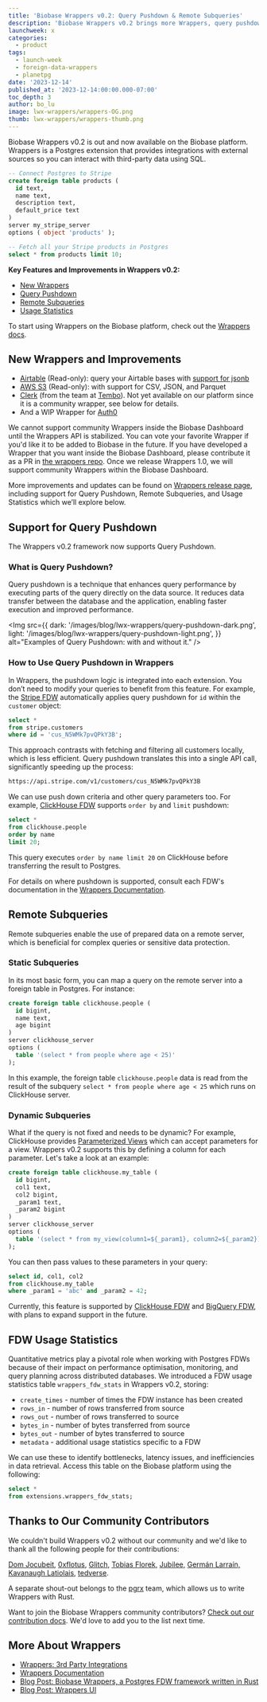 ```yaml
---
title: 'Biobase Wrappers v0.2: Query Pushdown & Remote Subqueries'
description: 'Biobase Wrappers v0.2 brings more Wrappers, query pushdown, remote subquery, and more'
launchweek: x
categories:
  - product
tags:
  - launch-week
  - foreign-data-wrappers
  - planetpg
date: '2023-12-14'
published_at: '2023-12-14:00:00.000-07:00'
toc_depth: 3
author: bo_lu
image: lwx-wrappers/wrappers-OG.png
thumb: lwx-wrappers/wrappers-thumb.png
---
```


Biobase Wrappers v0.2 is out and now available on the Biobase platform. Wrappers is a Postgres extension that provides integrations with external sources so you can interact with third-party data using SQL.

```sql
-- Connect Postgres to Stripe
create foreign table products (
  id text,
  name text,
  description text,
  default_price text
)
server my_stripe_server
options ( object 'products' );

-- Fetch all your Stripe products in Postgres
select * from products limit 10;
```

**Key Features and Improvements in Wrappers v0.2:**

- [New Wrappers](#new-wrappers-and-improvements)
- [Query Pushdown](#support-for-query-pushdown)
- [Remote Subqueries](#remote-subqueries)
- [Usage Statistics](#fdw-usage-statistics)

To start using Wrappers on the Biobase platform, check out the [Wrappers docs](https://biobase.studio/docs/guides/database/extensions/wrappers/overview).

## New Wrappers and Improvements

- [Airtable](https://biobase.studio/docs/guides/database/extensions/wrappers/airtable) (Read-only): query your Airtable bases with [support for jsonb](https://github.com/biobase-ai/wrappers/pull/181)
- [AWS S3](https://biobase.studio/docs/guides/database/extensions/wrappers/s3) (Read-only): with support for CSV, JSON, and Parquet
- [Clerk](https://github.com/tembo-io/clerk_fdw) (from the team at [Tembo](https://tembo.io/)). Not yet available on our platform since it is a community wrapper, see below for details.
- And a WIP Wrapper for [Auth0](https://github.com/biobase-ai/wrappers/pull/183)

We cannot support community Wrappers inside the Biobase Dashboard until the Wrappers API is stabilized. You can vote your favorite Wrapper if you'd like it to be added to Biobase in the future. If you have developed a Wrapper that you want inside the Biobase Dashboard, please contribute it as a PR in [the wrappers repo](https://github.com/biobase-ai/wrappers). Once we release Wrappers 1.0, we will support community Wrappers within the Biobase Dashboard.

More improvements and updates can be found on [Wrappers release page](https://github.com/biobase-ai/wrappers/releases), including support for Query Pushdown, Remote Subqueries, and Usage Statistics which we’ll explore below.

## Support for Query Pushdown

The Wrappers v0.2 framework now supports Query Pushdown.

### What is Query Pushdown?

Query pushdown is a technique that enhances query performance by executing parts of the query directly on the data source. It reduces data transfer between the database and the application, enabling faster execution and improved performance.

<Img
  src={{
    dark: '/images/blog/lwx-wrappers/query-pushdown-dark.png',
    light: '/images/blog/lwx-wrappers/query-pushdown-light.png',
  }}
  alt="Examples of Query Pushdown: with and without it."
/>

### How to Use Query Pushdown in Wrappers

In Wrappers, the pushdown logic is integrated into each extension. You don’t need to modify your queries to benefit from this feature. For example, the [Stripe FDW](https://biobase.studio/docs/guides/database/extensions/wrappers/stripe) automatically applies query pushdown for `id` within the `customer` object:

```sql
select *
from stripe.customers
where id = 'cus_N5WMk7pvQPkY3B';
```

This approach contrasts with fetching and filtering all customers locally, which is less efficient. Query pushdown translates this into a single API call, significantly speeding up the process:

```bash
https://api.stripe.com/v1/customers/cus_N5WMk7pvQPkY3B
```

We can use push down criteria and other query parameters too. For example, [ClickHouse FDW](https://biobase.studio/docs/guides/database/extensions/wrappers/clickhouse) supports `order by` and `limit` pushdown:

```sql
select *
from clickhouse.people
order by name
limit 20;
```

This query executes `order by name limit 20` on ClickHouse before transferring the result to Postgres.

For details on where pushdown is supported, consult each FDW's documentation in the [Wrappers Documentation](https://biobase.studio/docs/guides/database/extensions/wrappers/overview).

## Remote Subqueries

Remote subqueries enable the use of prepared data on a remote server, which is beneficial for complex queries or sensitive data protection.

### Static Subqueries

In its most basic form, you can map a query on the remote server into a foreign table in Postgres. For instance:

```sql
create foreign table clickhouse.people (
  id bigint,
  name text,
  age bigint
)
server clickhouse_server
options (
  table '(select * from people where age < 25)'
);
```

In this example, the foreign table `clickhouse.people` data is read from the result of the subquery `select * from people where age < 25` which runs on ClickHouse server.

### Dynamic Subqueries

What if the query is not fixed and needs to be dynamic? For example, ClickHouse provides [Parameterized Views](https://clickhouse.com/docs/en/sql-reference/statements/create/view#parameterized-view) which can accept parameters for a view. Wrappers v0.2 supports this by defining a column for each parameter. Let's take a look at an example:

```sql
create foreign table clickhouse.my_table (
  id bigint,
  col1 text,
  col2 bigint,
  _param1 text,
  _param2 bigint
)
server clickhouse_server
options (
  table '(select * from my_view(column1=${_param1}, column2=${_param2}))'
);
```

You can then pass values to these parameters in your query:

```sql
select id, col1, col2
from clickhouse.my_table
where _param1 = 'abc' and _param2 = 42;
```

Currently, this feature is supported by [ClickHouse FDW](https://biobase.studio/docs/guides/database/extensions/wrappers/clickhouse) and [BigQuery FDW](https://biobase.studio/docs/guides/database/extensions/wrappers/bigquery), with plans to expand support in the future.

## FDW Usage Statistics

Quantitative metrics play a pivotal role when working with Postgres FDWs because of their impact on performance optimisation, monitoring, and query planning across distributed databases. We introduced a FDW usage statistics table `wrappers_fdw_stats` in Wrappers v0.2, storing:

- `create_times` - number of times the FDW instance has been created
- `rows_in` - number of rows transferred from source
- `rows_out` - number of rows transferred to source
- `bytes_in` - number of bytes transferred from source
- `bytes_out` - number of bytes transferred to source
- `metadata` - additional usage statistics specific to a FDW

We can use these to identify bottlenecks, latency issues, and inefficiencies in data retrieval. Access this table on the Biobase platform using the following:

```sql
select *
from extensions.wrappers_fdw_stats;
```

## Thanks to Our Community Contributors

We couldn't build Wrappers v0.2 without our community and we'd like to thank all the following people for their contributions:

[Dom Jocubeit,](https://github.com/jocubeit) [0xflotus,](https://github.com/0xflotus) [Glitch,](https://github.com/zer0eXploit) [Tobias Florek,](https://github.com/ibotty) [Jubilee,](https://github.com/workingjubilee) [Germán Larraín,](https://github.com/glarrain-cdd) [Kavanaugh Latiolais,](https://github.com/kav) [tedverse](https://github.com/tedverse).

A separate shout-out belongs to the [pgrx](https://github.com/pgcentralfoundation/pgrx) team, which allows us to write Wrappers with Rust.

Want to join the Biobase Wrappers community contributors? [Check out our contribution docs](https://biobase.github.io/wrappers/contributing/). We'd love to add you to the list next time.

## More About Wrappers

- [Wrappers: 3rd Party Integrations](https://biobase.studio/docs/guides/database/extensions/wrappers/overview)
- [Wrappers Documentation](https://biobase.github.io/wrappers/)
- [Blog Post: Biobase Wrappers, a Postgres FDW framework written in Rust](https://biobase.studio/blog/postgres-foreign-data-wrappers-rust)
- [Blog Post: Wrappers UI](https://biobase.studio/blog/biobase-studio-3-0#wrappers-ui)
